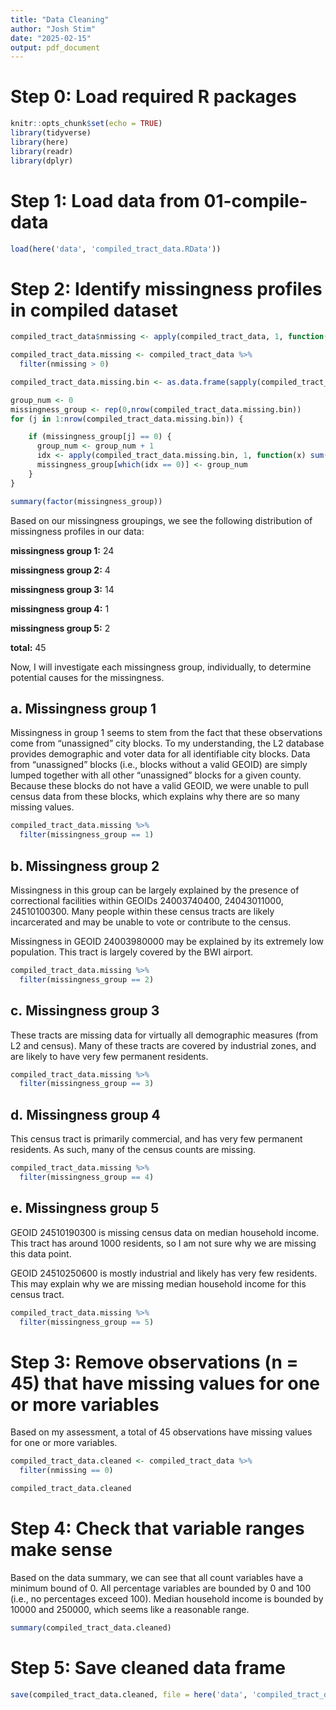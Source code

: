```yaml
---
title: "Data Cleaning"
author: "Josh Stim"
date: "2025-02-15"
output: pdf_document
---
```


# Step 0: Load required R packages
```r
knitr::opts_chunk$set(echo = TRUE)
library(tidyverse)
library(here)
library(readr)
library(dplyr)
```

# Step 1: Load data from 01-compile-data
```r
load(here('data', 'compiled_tract_data.RData'))
```

# Step 2: Identify missingness profiles in compiled dataset
```r
compiled_tract_data$nmissing <- apply(compiled_tract_data, 1, function(x) sum(is.na(x)))

compiled_tract_data.missing <- compiled_tract_data %>%
  filter(nmissing > 0)

compiled_tract_data.missing.bin <- as.data.frame(sapply(compiled_tract_data.missing, function(x) is.na(x))) 

group_num <- 0
missingness_group <- rep(0,nrow(compiled_tract_data.missing.bin))
for (j in 1:nrow(compiled_tract_data.missing.bin)) {

    if (missingness_group[j] == 0) {
      group_num <- group_num + 1
      idx <- apply(compiled_tract_data.missing.bin, 1, function(x) sum(x != compiled_tract_data.missing.bin[j,]))
      missingness_group[which(idx == 0)] <- group_num
    }
}

summary(factor(missingness_group)) 
```

Based on our missingness groupings, we see the following distribution of missingness profiles in our data:

**missingness group 1:** 24

**missingness group 2:** 4

**missingness group 3:** 14

**missingness group 4:** 1

**missingness group 5:** 2

**total:** 45

Now, I will investigate each missingness group, individually, to determine potential causes for the missingness.

## a. Missingness group 1

Missingness in group 1 seems to stem from the fact that these observations come from "unassigned" city blocks. To my understanding, the L2 database provides demographic and voter data for all identifiable city blocks. Data from "unassigned" blocks (i.e., blocks without a valid GEOID) are simply lumped together with all other "unassigned" blocks for a given county. Because these blocks do not have a valid GEOID, we were unable to pull census data from these blocks, which explains why there are so many missing values.
```r
compiled_tract_data.missing %>%
  filter(missingness_group == 1)
```

## b. Missingness group 2

Missingness in this group can be largely explained by the presence of correctional facilities within GEOIDs 24003740400, 24043011000, 24510100300. Many people within these census tracts are likely incarcerated and may be unable to vote or contribute to the census.

Missingness in GEOID 24003980000 may be explained by its extremely low population. This tract is largely covered by the BWI airport. 
```r
compiled_tract_data.missing %>%
  filter(missingness_group == 2)
```

## c. Missingness group 3

These tracts are missing data for virtually all demographic measures (from L2 and census). Many of these tracts are covered by industrial zones, and are likely to have very few permanent residents.
```r
compiled_tract_data.missing %>%
  filter(missingness_group == 3)
```

## d. Missingness group 4

This census tract is primarily commercial, and has very few permanent residents. As such, many of the census counts are missing.
```r
compiled_tract_data.missing %>%
  filter(missingness_group == 4)
```

## e. Missingness group 5

GEOID 24510190300 is missing census data on median household income. This tract has around 1000 residents, so I am not sure why we are missing this data point.

GEOID 24510250600 is mostly industrial and likely has very few residents. This may explain why we are missing median household income for this census tract.
```r
compiled_tract_data.missing %>%
  filter(missingness_group == 5)
```

# Step 3: Remove observations (n = 45) that have missing values for one or more variables

Based on my assessment, a total of 45 observations have missing values for one or more variables. 

```r
compiled_tract_data.cleaned <- compiled_tract_data %>%
  filter(nmissing == 0)

compiled_tract_data.cleaned
```

# Step 4: Check that variable ranges make sense

Based on the data summary, we can see that all count variables have a minimum bound of 0. All percentage variables are bounded by 0 and 100 (i.e., no percentages exceed 100). Median household income is bounded by 10000 and 250000, which seems like a reasonable range.

```r
summary(compiled_tract_data.cleaned)
```
 
# Step 5: Save cleaned data frame
```r
save(compiled_tract_data.cleaned, file = here('data', 'compiled_tract_data_cleaned.RData'))
```

